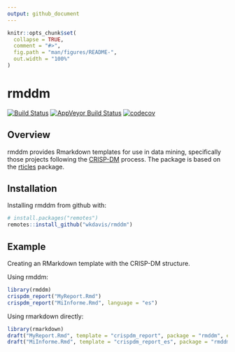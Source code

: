 ```yaml
---
output: github_document
---
```


<!-- README.md is generated from README.Rmd. Please edit that file -->

```r
knitr::opts_chunk$set(
  collapse = TRUE,
  comment = "#>",
  fig.path = "man/figures/README-",
  out.width = "100%"
)
```
# rmddm

<!-- badges: start -->
[![Build Status](https://travis-ci.org/wkdavis/rmddm.svg?branch=master)](https://travis-ci.org/wkdavis/rmddm)
[![AppVeyor Build Status](https://ci.appveyor.com/api/projects/status/github/wkdavis/rmddm?branch=master&svg=true)](https://ci.appveyor.com/project/wkdavis/rmddm)
[![codecov](https://codecov.io/gh/wkdavis/rmddm/branch/master/graph/badge.svg)](https://codecov.io/gh/wkdavis/rmddm)
<!-- badges: end -->

## Overview

rmddm provides Rmarkdown templates for use in data mining, specifically those projects following the [CRISP-DM](https://en.wikipedia.org/wiki/Cross-industry_standard_process_for_data_mining) process. The package is based on the [rticles](https://github.com/rstudio/rticles) package.

## Installation

Installing rmddm from github with:

```r
# install.packages("remotes")
remotes::install_github("wkdavis/rmddm")
```

## Example

Creating an RMarkdown template with the CRISP-DM structure.

Using rmddm:

```r
library(rmddm)
crispdm_report("MyReport.Rmd")
crispdm_report("MiInforme.Rmd", language = "es")
```

Using rmarkdown directly:

```r
library(rmarkdown)
draft("MyReport.Rmd", template = "crispdm_report", package = "rmddm", edit=FALSE)
draft("MiInforme.Rmd", template = "crispdm_report_es", package = "rmddm", edit=FALSE)
```
